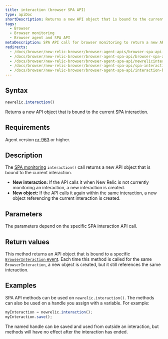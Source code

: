 ```yaml
---
title: interaction (browser SPA API)
type: apiDoc
shortDescription: Returns a new API object that is bound to the current SPA interaction.
tags:
  - Browser
  - Browser monitoring
  - Browser agent and SPA API
metaDescription: SPA API call for browser monitoring to return a new API object that is bound to the current interaction.
redirects:
  - /docs/browser/new-relic-browser/browser-agent-apis/browser-spa-api-newrelicinteraction
  - /docs/browser/new-relic-browser/browser-agent-spa-api/browser-spa-api-newrelicinteraction
  - /docs/browser/new-relic-browser/browser-agent-spa-api/newrelicinteraction-browser-spa-agent-api
  - /docs/browser/new-relic-browser/browser-agent-spa-api/spa-interaction
  - /docs/browser/new-relic-browser/browser-agent-spa-api/interaction-browser-spa-api
---
```


## Syntax

```js
newrelic.interaction()
```

Returns a new API object that is bound to the current SPA interaction.

## Requirements

Agent version [nr-963](/docs/release-notes/new-relic-browser-release-notes/browser-agent-release-notes) or higher.

## Description

The [SPA monitoring](/docs/browser/single-page-app-monitoring/get-started/introduction-single-page-app-monitoring) `interaction()` call returns a new API object that is bound to the current interaction.

* **New interaction:** If the API calls it when New Relic is not currently monitoring an interaction, a new interaction is created.
* **New object:** If the API calls it again within the same interaction, a new object referencing the current interaction is created.

## Parameters

The parameters depend on the specific SPA interaction API call.

## Return values

This method returns an API object that is bound to a specific [`BrowserInteraction` event](/docs/insights/explore-data/attributes/browser-default-attributes-insights#browserinteraction-attributes). Each time this method is called for the same `BrowserInteraction`, a new object is created, but it still references the same interaction.

## Examples

SPA API methods can be used on `newrelic.interaction()`. The methods can also be used on a handle you assign with a variable. For example:

```js
myInteraction = newrelic.interaction();
myInteraction.save();
```

The named handle can be saved and used from outside an interaction, but methods will have no effect after the interaction has ended.
